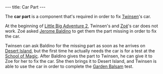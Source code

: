 ---
title: Car Part
---

{{twinsunica import}}{{Infobox Item
 |image=Carpart.gif
 |type=component
 |critical=yes
 |magical=no
 |unique=yes
 |lba1=
 |lba2=yes
 |upgrades=no
 |rowposition=3
 |columnposition=4
 |effect=none
 |effectamount=
 |purpose=
 |combattype=none
 |powerlevel=none
 |rate=none
 |range=none
 |damage=none
}}

The '''car part''' is a component that's required in order to fix [[Twinsen]]'s car.

At the beginning of [[Little Big Adventure 2]], Twinsen's and [[Zoé]]'s car does not work. Zoé asked [[Jerome Baldino]] to get them the part missing in order to fix the car.

Twinsen can ask Baldino for the missing part as soon as he arrives on [[Desert Island]], but the first time he actually needs the car is for a test at the [[School of Magic]]. After Baldino gives the part to Twinsen, he can give it to Zoe for her to fix the car. She then brings it to Desert Island, and Twinsen is able to use the car in order to complete the [[Garden Balsam]] test.